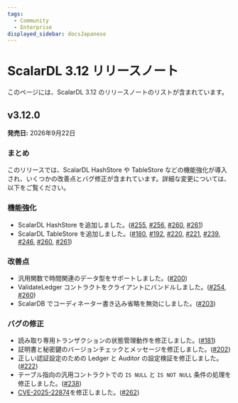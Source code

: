 ```yaml
---
tags:
  - Community
  - Enterprise
displayed_sidebar: docsJapanese
---
```


# ScalarDL 3.12 リリースノート


<TranslationBanner />

このページには、ScalarDL 3.12 のリリースノートのリストが含まれています。

## v3.12.0

**発売日:** 2026年9月22日

### まとめ

このリリースでは、ScalarDL HashStore や TableStore などの機能強化が導入され、いくつかの改善点とバグ修正が含まれています。詳細な変更については、以下をご覧ください。

### 機能強化

- ScalarDL HashStore を追加しました。([#255](https://github.com/scalar-labs/scalardl/pull/255), [#256](https://github.com/scalar-labs/scalardl/pull/256), [#260](https://github.com/scalar-labs/scalardl/pull/260), [#261](https://github.com/scalar-labs/scalardl/pull/261))
- ScalarDL TableStore を追加しました。([#180](https://github.com/scalar-labs/scalardl/pull/180), [#192](https://github.com/scalar-labs/scalardl/pull/192), [#220](https://github.com/scalar-labs/scalardl/pull/220), [#221](https://github.com/scalar-labs/scalardl/pull/221), [#239](https://github.com/scalar-labs/scalardl/pull/239), [#246](https://github.com/scalar-labs/scalardl/pull/246), [#260](https://github.com/scalar-labs/scalardl/pull/260), [#261](https://github.com/scalar-labs/scalardl/pull/261))

### 改善点

- 汎用関数で時間関連のデータ型をサポートしました。([#200](https://github.com/scalar-labs/scalardl/pull/200))
- ValidateLedger コントラクトをクライアントにバンドルしました。([#254](https://github.com/scalar-labs/scalardl/pull/254), [#260](https://github.com/scalar-labs/scalardl/pull/260))
- ScalarDB でコーディネーター書き込み省略を無効にしました。([#203](https://github.com/scalar-labs/scalardl/pull/203))

### バグの修正

- 読み取り専用トランザクションの状態管理動作を修正しました。([#181](https://github.com/scalar-labs/scalardl/pull/181))
- 証明書と秘密鍵のバージョンチェックとメッセージを修正しました。([#202](https://github.com/scalar-labs/scalardl/pull/202))
- 正しい認証設定のための Ledger と Auditor の設定検証を修正しました。([#222](https://github.com/scalar-labs/scalardl/pull/222))
- テーブル指向の汎用コントラクトでの `IS NULL` と `IS NOT NULL` 条件の処理を修正しました。([#238](https://github.com/scalar-labs/scalardl/pull/238))
- [CVE-2025-22874](https://github.com/advisories/GHSA-6f52-wpx2-hvf2 "CVE-2025-22874")を修正しました。([#262](https://github.com/scalar-labs/scalardl/pull/262))

